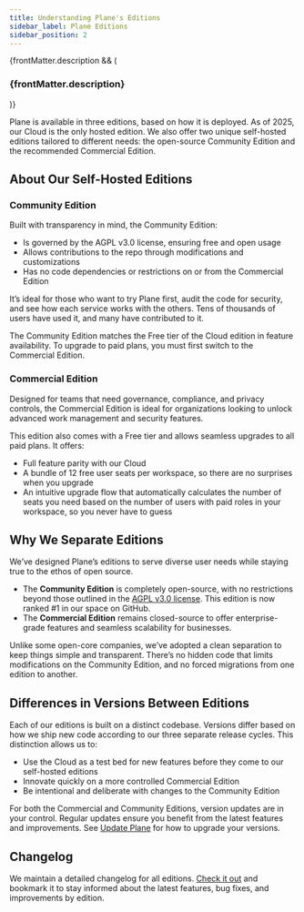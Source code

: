 ```yaml
---
title: Understanding Plane's Editions
sidebar_label: Plane Editions
sidebar_position: 2
---
```


{frontMatter.description && (
	<h3 className="description">{frontMatter.description}</h3>
)}

Plane is available in three editions, based on how it is deployed. As of 2025, our
Cloud is the only hosted edition. We also offer two unique self-hosted editions
tailored to different needs: the open-source Community Edition and the recommended
Commercial Edition.

## About Our Self-Hosted Editions

### Community Edition

Built with transparency in mind, the Community Edition:

- Is governed by the AGPL v3.0 license, ensuring free and open usage
- Allows contributions to the repo through modifications and customizations
- Has no code dependencies or restrictions on or from the Commercial Edition

It’s ideal for those who want to try Plane first, audit the code for security, and see
how each service works with the others. Tens of thousands of users have used it, and
many have contributed to it.

The Community Edition matches the Free tier of the Cloud edition in feature
availability. To upgrade to paid plans, you must first switch to the Commercial
Edition.

### Commercial Edition

Designed for teams that need governance, compliance, and privacy controls, the
Commercial Edition is ideal for organizations looking to unlock advanced work
management and security features.

This edition also comes with a Free tier and allows seamless upgrades to all paid
plans. It offers:

- Full feature parity with our Cloud
- A bundle of 12 free user seats per workspace, so there are no surprises when you upgrade
- An intuitive upgrade flow that automatically calculates the number of seats you need based on the number of users with paid roles in your workspace, so you never have to guess

## Why We Separate Editions

We’ve designed Plane’s editions to serve diverse user needs while staying true to the
ethos of open source.

- The **Community Edition** is completely open-source, with no restrictions beyond those outlined in the [AGPL v3.0 license](https://github.com/makeplane/plane/blob/preview/LICENSE.txt). This edition is now ranked #1 in our space on GitHub.
- The **Commercial Edition** remains closed-source to offer enterprise-grade features and seamless scalability for businesses.

Unlike some open-core companies, we’ve adopted a clean separation to keep things
simple and transparent. There’s no hidden code that limits modifications on the
Community Edition, and no forced migrations from one edition to another.

## Differences in Versions Between Editions

Each of our editions is built on a distinct codebase. Versions differ based on how we
ship new code according to our three separate release cycles. This distinction allows
us to:

- Use the Cloud as a test bed for new features before they come to our self-hosted editions
- Innovate quickly on a more controlled Commercial Edition
- Be intentional and deliberate with changes to the Community Edition

For both the Commercial and Community Editions, version updates are in your control.
Regular updates ensure you benefit from the latest features and improvements. See
[Update Plane](/self-hosting/manage/update/to-latest-version) for how to upgrade your
versions.

## Changelog

We maintain a detailed changelog for all editions. [Check it out](https://plane.so/changelog)
and bookmark it to stay informed about the latest features, bug fixes, and
improvements by edition.
